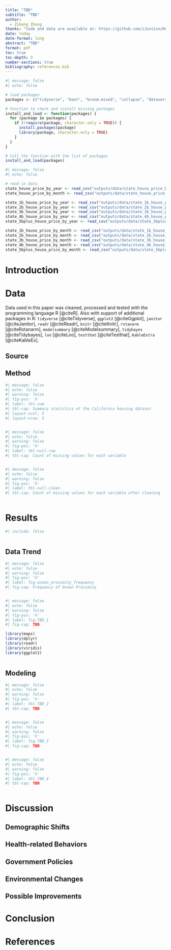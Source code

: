 ```yaml
---
title: "TBD"
subtitle: "TBD"
author: 
  - Ziheng Zhong
thanks: "Code and data are available at: https://github.com/iJustinn/House_Price.git"
date: today
date-format: long
abstract: "TBD"
format: pdf
toc: true
toc-depth: 3
number-sections: true
bibliography: references.bib
---
```


```r
#| message: false
#| echo: false

# load packages
packages <- c("tidyverse", "boot", "broom.mixed", "collapse", "dataverse", "gutenbergr", "janitor", "knitr", "marginaleffects", "modelsummary", "rstanarm", "tidybayes", "loo", "kableExtra")

# Function to check and install missing packages
install_and_load <- function(packages) {
  for (package in packages) {
    if (!require(package, character.only = TRUE)) {
      install.packages(package)
      library(package, character.only = TRUE)
    }
  }
}

# Call the function with the list of packages
install_and_load(packages)
```

```r
#| message: false
#| echo: false

# read in data
state_house_price_by_year <- read_csv("outputs/data/state_house_price_by_year.csv")
state_house_price_by_month <- read_csv("outputs/data/state_house_price_by_month.csv")

state_1b_house_price_by_year <- read_csv("outputs/data/state_1b_house_price_by_year.csv")
state_2b_house_price_by_year <- read_csv("outputs/data/state_2b_house_price_by_year.csv")
state_3b_house_price_by_year <- read_csv("outputs/data/state_3b_house_price_by_year.csv")
state_4b_house_price_by_year <- read_csv("outputs/data/state_4b_house_price_by_year.csv")
state_5bplus_house_price_by_year <- read_csv("outputs/data/state_5bplus_house_price_by_year.csv")

state_1b_house_price_by_month <- read_csv("outputs/data/state_1b_house_price_by_month.csv")
state_2b_house_price_by_month <- read_csv("outputs/data/state_2b_house_price_by_month.csv")
state_3b_house_price_by_month <- read_csv("outputs/data/state_3b_house_price_by_month.csv")
state_4b_house_price_by_month <- read_csv("outputs/data/state_4b_house_price_by_month.csv")
state_5bplus_house_price_by_month <- read_csv("outputs/data/state_5bplus_house_price_by_month.csv")

```

# Introduction



# Data {#sec-data}

Data used in this paper was cleaned, processed and tested with the programming language R [@citeR]. Also with support of additional packages in R: `tidyverse` [@citeTidyverse], `ggplot2` [@citeGgplot], `janitor` [@citeJanitor], `readr` [@citeReadr], `knitr` [@citeKnitr], `rstanarm` [@citeRstanarm], `modelsummary` [@citeModelsummary], `tidybayes` [@citeTidybayes], `loo` [@citeLoo], `testthat` [@citeTestthat], `KableExtra` [@citeKableEx].

## Source



## Method

```r
#| message: false
#| echo: false
#| warning: false
#| fig-pos: 'h'
#| label: tbl-sum
#| tbl-cap: Summary statistics of the California housing dataset
#| layout-ncol: 3
#| layout-nrow: 3



```



```r
#| message: false
#| echo: false
#| warning: false
#| fig-pos: 'h'
#| label: tbl-null-raw
#| tbl-cap: Count of missing values for each variable



```



```r
#| message: false
#| echo: false
#| warning: false
#| fig-pos: 'h'
#| label: tbl-null-clean
#| tbl-cap: Count of missing values for each variable after cleaning



```



# Results {#sec-res}

```r
#| include: false



```

## Data Trend

```r
#| message: false
#| echo: false
#| warning: false
#| fig-pos: 'h'
#| label: fig-ocean_proximity_frequency
#| fig-cap: Frequency of Ocean Proximity



```

```r
#| message: false
#| echo: false
#| warning: false
#| fig-pos: 'h'
#| label: fig-TBD_1
#| fig-cap: TBD

library(maps)
library(dplyr)
library(readr)
library(viridis)
library(ggplot2)



```



## Modeling

```r
#| message: false
#| echo: false
#| warning: false
#| fig-pos: 'h'
#| label: tbl-TBD_2
#| tbl-cap: TBD



```



```r
#| message: false
#| echo: false
#| warning: false
#| fig-pos: 'h'
#| label: fig-TBD_3
#| fig-cap: TBD



```



```r
#| message: false
#| echo: false
#| warning: false
#| fig-pos: 'h'
#| label: tbl-TBD_4
#| tbl-cap: TBD



```

# Discussion {#sec-dis}



## Demographic Shifts



## Health-related Behaviors



## Government Policies



## Environmental Changes



## Possible Improvements



# Conclusion {#sec-con}



\newpage




\newpage


# References



